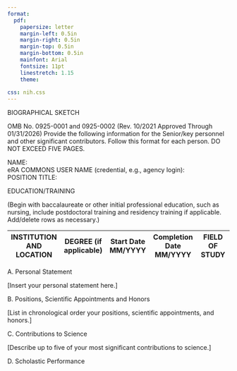 ```yaml
---
format:
  pdf:
    papersize: letter
    margin-left: 0.5in
    margin-right: 0.5in
    margin-top: 0.5in
    margin-bottom: 0.5in
    mainfont: Arial
    fontsize: 11pt
    linestretch: 1.15
    theme:
    
css: nih.css
---
```


BIOGRAPHICAL SKETCH

::: {.header-note}
OMB No. 0925-0001 and 0925-0002 (Rev. 10/2021 Approved Through 01/31/2026)
Provide the following information for the Senior/key personnel and other significant contributors.
Follow this format for each person. DO NOT EXCEED FIVE PAGES.
:::

::: {.info-grid}
<div class="info-label">NAME:</div><div></div>
<div class="info-label">eRA COMMONS USER NAME (credential, e.g., agency login):</div><div></div>
<div class="info-label">POSITION TITLE:</div><div></div>
:::

EDUCATION/TRAINING

::: {.note}
(Begin with baccalaureate or other initial professional education, such as nursing, include postdoctoral training and residency training if applicable. Add/delete rows as necessary.)
:::

| INSTITUTION AND LOCATION | DEGREE (if applicable) | Start Date MM/YYYY | Completion Date MM/YYYY | FIELD OF STUDY |
| ----- | ----- | ----- | ----- | ----- |

A. Personal Statement

[Insert your personal statement here.]

B. Positions, Scientific Appointments and Honors

[List in chronological order your positions, scientific appointments, and honors.]

C. Contributions to Science

[Describe up to five of your most significant contributions to science.]

D. Scholastic Performance